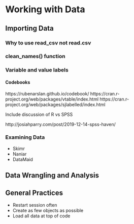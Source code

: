 # Working with Data

## Importing Data


### Why to use read_csv not read.csv
### clean_names() function

### Variable and value labels

#### Codebooks

https://rubenarslan.github.io/codebook/
https://cran.r-project.org/web/packages/vtable/index.html
https://cran.r-project.org/web/packages/sjlabelled/index.html

Include discussion of R vs SPSS

http://josiahparry.com/post/2019-12-14-spss-haven/

### Examining Data

- Skimr
- Naniar
- DataMaid


## Data Wrangling and Analysis

## General Practices

- Restart session often    
- Create as few objects as possible   
- Load all data at top of code